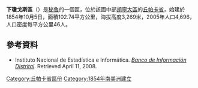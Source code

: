 '''下瓊戈斯區'''（{{lang-es|Chongos Bajo}}）是[[秘魯|秘魯]]的一個區，位於該國中部[[胡寧大區|胡寧大區]]的[[丘帕卡省|丘帕卡省]]，始建於1854年10月5日，面積102.74平方公里，海拔高度3,269米，2005年人口4,696，人口密度每平方公里46人。

==參考資料==
*{{es icon}} Instituto Nacional de Estadística e Informática. ''[https://web.archive.org/web/20080423164200/http://desa.inei.gob.pe/mapas/bid/ Banco de Información Distrital]''. Retrieved April 11, 2008.

{{胡寧大區區份}}

{{DEFAULTSORT:Chongos Bajo District}}
[[Category:丘帕卡省區份|Category:丘帕卡省區份]]
[[Category:1854年南美洲建立|Category:1854年南美洲建立]]


{{Junín-geo-stub}}